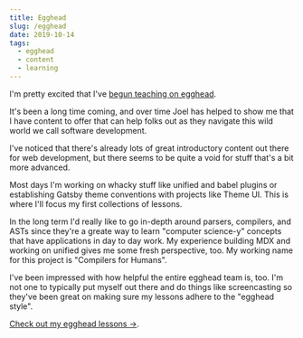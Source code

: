 ```yaml
---
title: Egghead
slug: /egghead
date: 2019-10-14
tags:
  - egghead
  - content
  - learning
---
```


I'm pretty excited that I've [begun teaching on egghead](https://egghead.io/instructors/john-otander).

It's been a long time coming, and over time Joel has
helped to show me that I have content to offer that can
help folks out as they navigate this wild world we call
software development.

I've noticed that there's already lots of great introductory
content out there for web development, but there seems to
be quite a void for stuff that's a bit more advanced.

Most days I'm working on whacky stuff like unified and babel
plugins or establishing Gatsby theme conventions with projects
like Theme UI. This is where I'll focus my first collections of
lessons.

In the long term I'd really like to go in-depth around parsers,
compilers, and ASTs since they're a greate way to learn
"computer science-y" concepts that have applications in
day to day work. My experience building MDX and working on
unified gives me some fresh perspective, too. My working
name for this project is "Compilers for Humans".

I've been impressed with how helpful the entire egghead
team is, too. I'm not one to typically put myself out there
and do things like screencasting so they've been great
on making sure my lessons adhere to the "egghead style".

[Check out my egghead lessons &rarr;](https://egghead.io/instructors/john-otander).
